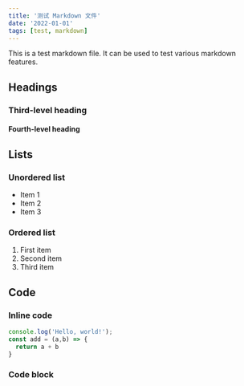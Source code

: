 ```yaml
---
title: '测试 Markdown 文件'
date: '2022-01-01'
tags: [test, markdown]
---
```

This is a test markdown file. It can be used to test various markdown features.

## Headings

### Third-level heading

#### Fourth-level heading

## Lists

### Unordered list

- Item 1
- Item 2
- Item 3

### Ordered list

1. First item
2. Second item
3. Third item

## Code

### Inline code

```js
console.log('Hello, world!');
const add = (a,b) => {
  return a + b
}
```

### Code block

